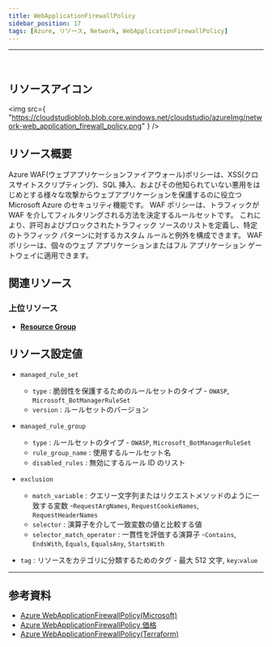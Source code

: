 ```yaml
---
title: WebApplicationFirewallPolicy
sidebar_position: 17
tags: [Azure, リソース, Network, WebApplicationFirewallPolicy]
---
```


<hr />
<br />

## リソースアイコン

<img
    src={
        "https://cloudstudioblob.blob.core.windows.net/cloudstudio/azureImg/network-web_application_firewall_policy.png"
    }
/>

## リソース概要

Azure WAF(ウェブアプリケーションファイアウォール)ポリシーは、XSS(クロスサイトスクリプティング)、SQL 挿入、およびその他知られていない悪用をはじめとする様々な攻撃からウェブアプリケーションを保護するのに役立つ Microsoft Azure のセキュリティ機能です。
WAF ポリシーは、トラフィックが WAF を介してフィルタリングされる方法を決定するルールセットです。 これにより、許可およびブロックされたトラフィック ソースのリストを定義し、特定のトラフィック パターンに対するカスタム ルールと例外を構成できます。
WAF ポリシーは、個々のウェブ アプリケーションまたはフル アプリケーション ゲートウェイに適用できます。

## 関連リソース

### 上位リソース

-   [**Resource Group**](https://docs.cstudio.app/ja/docs/resource/azure/Base/ResourceGroup)

## リソース設定値

-   `managed_rule_set`

    -   `type` : 脆弱性を保護するためのルールセットのタイプ - `OWASP`, `Microsoft_BotManagerRuleSet`
    -   `version` : ルールセットのバージョン

-   `managed_rule_group`
    -   `type` : ルールセットのタイプ - `OWASP`, `Microsoft_BotManagerRuleSet`
    -   `rule_group_name` : 使用するルールセット名
    -   `disabled_rules` : 無効にするルール ID のリスト
-   `exclusion`
    -   `match_variable` : クエリー文字列またはリクエストメソッドのように一致する変数 -`RequestArgNames`, `RequestCookieNames`, `RequestHeaderNames`
    -   `selector` : 演算子を介して一致変数の値と比較する値
    -   `selector_match_operator` : 一貫性を評価する演算子 -`Contains`, `EndsWith`, `Equals`, `EqualsAny`, `StartsWith`
-   `tag` : リソースをカテゴリに分類するためのタグ - 最大 512 文字, `key`:`value`

---

## 参考資料

-   [Azure WebApplicationFirewallPolicy(Microsoft)](https://learn.microsoft.com/ko-kr/azure/web-application-firewall/overview)
-   [Azure WebApplicationFirewallPolicy 価格](https://azure.microsoft.com/ko-kr/pricing/details/web-application-firewall/)
-   [Azure WebApplicationFirewallPolicy(Terraform)](https://registry.terraform.io/providers/hashicorp/azurerm/latest/docs/resources/web_application_firewall_policy)
